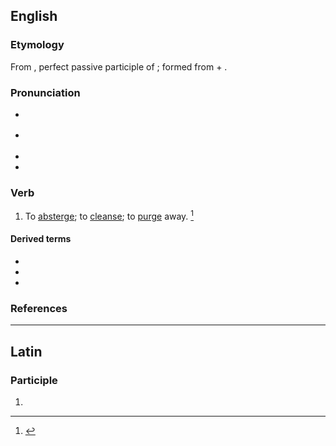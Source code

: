 ==English==

===Etymology===
From {{etyl|la|en}} {{m|la|abstersus}}, perfect passive participle of {{m|la|abstergeō||wipe off, wipe away}}; formed from {{m|la|abs-}} + {{m|la|tergeō||wipe}}.

===Pronunciation===
* {{a|RP}} {{IPA|/əbˈstɜː(ɹ)s/|lang=en}}
* {{a|US}} {{IPA|/æbˈstɝs/|/əbˈstɝs/|lang=en}}
* {{hyphenation|ab|sterse|lang=en}}
* {{rhymes|ɜːs|lang=en}}

===Verb===
{{en-verb|absters}}

# {{lb|en|transitive|now|rare}} To [[absterge]]; to [[cleanse]]; to [[purge]] away. {{defdate|First attested around 1350 to 1470.}}<ref name=SOED>{{R:SOED5|page=10}}</ref>

====Derived terms====
* {{l|en|abstersion}}
* {{l|en|abstersive}}
* {{l|en|abstersiveness}}

===References===
<references/>

----

==Latin==

===Participle===
{{la-part-form|absterse}}

# {{inflection of|abstersus||voc|m|s|lang=la}}